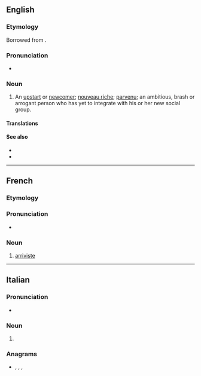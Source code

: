 ==English==

===Etymology===
Borrowed from {{bor|en|fr|arriviste}}.

===Pronunciation===
* {{IPA|/ˌæ.ɹɪˈviːst/|lang=en}}

===Noun===
{{en-noun}}

# An [[upstart]] or [[newcomer]]; [[nouveau riche]]; [[parvenu]]; an ambitious, brash or arrogant person who has yet to integrate with his or her new social group.

====Translations====
{{trans-see|upstart}}

====See also====
* {{l|en|social climber}}
* {{l|en|drifter}}

----

==French==

===Etymology===
{{suffix|fr|arriver|iste}}

===Pronunciation===
* {{audio|LL-Q150 (fra)-Penegal-arriviste.wav|Audio|lang=fr}}

===Noun===
{{fr-noun|mf}}

# [[#English|arriviste]]

----

==Italian==

===Pronunciation===
* {{rhymes|iste|lang=it}}

===Noun===
{{head|it|noun plural form|g=f}}

# {{plural of|arrivista|lang=it}}

===Anagrams===
* {{l|it|riavresti}}, {{l|it|riservati}}, {{l|it|riversati}}, {{l|it|rivestirà}}